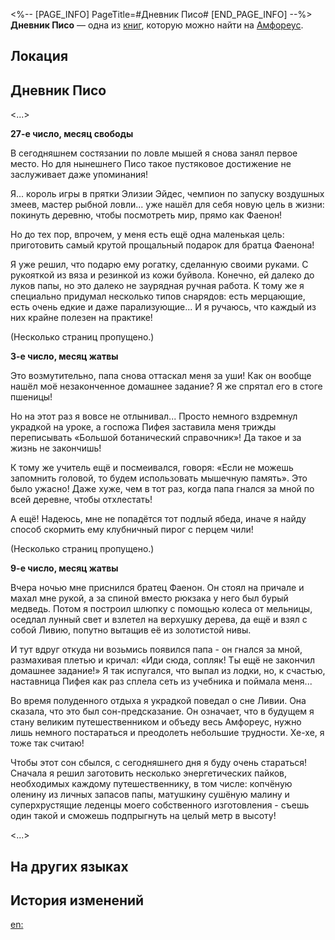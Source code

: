 <%-- [PAGE_INFO]
PageTitle=#Дневник Писо#
[END_PAGE_INFO] --%>
{{Дополнить}}
{{Книга Инфобокс
|id           = 568
|partIds      = 190897
|Название     = 
|Изображение  = Предмет Книга Амфореус 1.png
|Мир          = Амфореус
|Томов        = 1
|Автор        = <!--нужно добавить-->
|Описание     = Дневник, принадлежавший Писо. В нём описана его юность, проведённая в деревне, - жизнь простая, но насыщенная.
|Том1         = {{tx}}
|Источник1    = {{tx|Отсутствует источник}}
|Персонажи    = 
|Фракции      = 
}}
'''Дневник Писо''' — одна из [[Книги|книг]], которую можно найти на [[Амфореус]].

==Локация==
{{Отметка карты|<!--название карты-->|<!--id отметки-->}}

==Дневник Писо==
<...>

'''27-е число, месяц свободы'''

В сегодняшнем состязании по ловле мышей я снова занял первое место. Но для нынешнего Писо такое пустяковое достижение не заслуживает даже упоминания!

Я... король игры в прятки Элизии Эйдес, чемпион по запуску воздушных змеев, мастер рыбной ловли... уже нашёл для себя новую цель в жизни: покинуть деревню, чтобы посмотреть мир, прямо как Фаенон!

Но до тех пор, впрочем, у меня есть ещё одна маленькая цель: приготовить самый крутой прощальный подарок для братца Фаенона!

Я уже решил, что подарю ему рогатку, сделанную своими руками. С рукояткой из вяза и резинкой из кожи буйвола. Конечно, ей далеко до луков папы, но это далеко не заурядная ручная работа. К тому же я специально придумал несколько типов снарядов: есть мерцающие, есть очень едкие и даже парализующие... И я ручаюсь, что каждый из них крайне полезен на практике!

(Несколько страниц пропущено.)

'''3-е число, месяц жатвы'''

Это возмутительно, папа снова оттаскал меня за уши! Как он вообще нашёл моё незаконченное домашнее задание? Я же спрятал его в стоге пшеницы!

Но на этот раз я вовсе не отлынивал... Просто немного вздремнул украдкой на уроке, а госпожа Пифея заставила меня трижды переписывать «Большой ботанический справочник»! Да такое и за жизнь не закончишь!

К тому же учитель ещё и посмеивался, говоря: «Если не можешь запомнить головой, то будем использовать мышечную память». Это было ужасно! Даже хуже, чем в тот раз, когда папа гнался за мной по всей деревне, чтобы отхлестать!

А ещё! Надеюсь, мне не попадётся тот подлый ябеда, иначе я найду способ скормить ему клубничный пирог с перцем чили!

(Несколько страниц пропущено.)

'''9-е число, месяц жатвы'''

Вчера ночью мне приснился братец Фаенон. Он стоял на причале и махал мне рукой, а за спиной вместо рюкзака у него был бурый медведь. Потом я построил шлюпку с помощью колеса от мельницы, оседлал лунный свет и взлетел на верхушку дерева, да ещё и взял с собой Ливию, попутно вытащив её из золотистой нивы.

И тут вдруг откуда ни возьмись появился папа - он гнался за мной, размахивая плетью и кричал: «Иди сюда, сопляк! Ты ещё не закончил домашнее задание!» Я так испугался, что выпал из лодки, но, к счастью, наставница Пифея как раз сплела сеть из учебника и поймала меня...

Во время полуденного отдыха я украдкой поведал о сне Ливии. Она сказала, что это был сон-предсказание. Он означает, что в будущем я стану великим путешественником и объеду весь Амфореус, нужно лишь немного постараться и преодолеть небольшие трудности. Хе-хе, я тоже так считаю!

Чтобы этот сон сбылся, с сегодняшнего дня я буду очень стараться! Сначала я решил заготовить несколько энергетических пайков, необходимых каждому путешественнику, в том числе: копчёную оленину из личных запасов папы, матушкину сушёную малину и суперхрустящие леденцы моего собственного изготовления - съешь один такой и сможешь подпрыгнуть на целый метр в высоту!

<...>

==На других языках==
{{На других языках
|en   = Piso's Diary
|zhs  = 披索的日记
|zht  = 披索的日記
|ja   = ペソの日記
|ko   = 피소의 일기
|es   = Diario de Piso
|fr   = Journal de Piso
|ru   = Дневник Писо
|th   = ไดอารี่ของ Piso
|vi   = Nhật Ký Của Piso
|de   = Pisos Tagebuch
|id   = Buku Harian Piso
|pt   = Diário de Piso
}}

==История изменений==
{{История изменений|3.5}}

[[en:]]